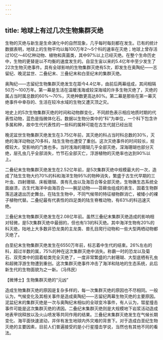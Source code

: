 ```yaml
---
---
---
```

title: 地球上有过几次生物集群灭绝
---




生物的灭绝与新生是生命演化中的自然现象，几乎每时每刻都在发生。已有的统计数据表明，地球上的生物平均以每100万年2～5个科的速率在灭绝；地球上曾存活过10亿～40亿种动物、植物和真菌类，其中97%以上已经灭绝。在整个生命历史中，生物的更替是以不均衡的速度发生的。自显生宙以来的5.4亿年中至少发生了22次生物灭绝事件。具有全球影响的生物集群灭绝有5次，即发生在奥陶纪——志留纪、晚泥盆世、二叠纪末、三叠纪末和白垩纪末的集群灭绝。

奥陶纪——志留纪生物集群灭绝发生在距今4.4亿年，由前后两幕组成，其间相隔50万～100万年。第一幕是生活在温暖浅海或较深海域的许多生物灭绝了，灭绝的属占当时属总数的60%～70%，灭绝种数更高达80%。第二幕是那些在第一幕灭绝事件中幸存的、生活在较冷水域的生物又遭灭顶之灾。

地史上的5次生物集群灭绝的时间和动物群变化，不同颜色表示相应地质时期的代表性动物，蓝色是指微体化石。数据以生物分类中的“科”为单位，一个科下包含许多属和种，故中生代代表性的一些科的属种可能在古生代就已经出现



晚泥盆世生物集群灭绝发生在3.75亿年前，其灭绝的科占当时科总数的30%，灭绝的海洋动物达70多科，陆生生物也遭受了重创。这次灭绝事件的时间较长，规模较大，受影响的门类也多。当时浅海的珊瑚几乎全部灭绝，深海珊瑚也部分灭绝，层孔虫几乎全部消失，竹节石全部灭亡，浮游植物的灭绝率也达到90%以上。

二叠纪末生物集群灭绝发生在2.52亿年前，是5次集群灭绝中规模最大的一次，造成了陆生生物大约70%的科和海洋生物95%的物种消失，繁盛于古生代早期的三叶虫、四射珊瑚、床板珊瑚、类有孔虫以及海百合等全部灭绝，生物礁生态系统全面崩溃，古生代海洋中由海百合——腕足动物——苔藓虫组成的表生、固着生物群落迅速退出历史舞台。在陆生生物中，不同气候带的特征植物群消亡，被矮小的裸子植物代替。二叠纪最有代表性的四足类的陆生脊椎动物，有63%的科迅速灭绝。

三叠纪末生物集群灭绝发生在2.08亿年前。虽然三叠纪末集群灭绝造成的影响相对轻微，是5次集群灭绝中最弱的，但也有1/3的科灭绝。其中海洋生物有20%的科灭绝，陆地上大多数非恐龙类的主龙类、兽孔目爬行动物和一些大型两栖动物都灭绝了。

白垩纪末生物集群灭绝发生在6550万年前，标志着中生代的结束。26%左右的科，超过半数的属，75%的种在这次集群灭绝中消失。称霸一时的恐龙以及菊石、双壳类中的固着蛤类完全灭绝了，一度非常繁盛的六射珊瑚、大型底栖有孔虫和超微浮游生物遭到重创。这次集群灭绝事件冲击了海洋和陆地的生态系统，此后新生代的生物面貌为之一新。（冯伟民）





【微博士】生物集群灭绝的“元凶”

造成生物集群灭绝的原因是复杂多样的，每一次集群灭绝的原因也不尽相同。一般认为，气候变化及其相关事件是造成奥陶纪——志留纪两幕生物灭绝的主要原因。泥盆纪末的集群灭绝是一次与奥陶纪末相似的全球变冷事件，有人认为，彗星撞击事件可能是这次集群灭绝的诱因。二叠纪末集群灭绝则是大规模地下岩浆活动造成地表甲烷释放以及火山喷发等共同作用的结果。三叠纪末集群灭绝发生在气候长期变化、海平面快速波动，并伴有发生地球内外灾难的背景下。对于造成白垩纪生物灭绝的主要因素，目前人们普遍接受的是小行星撞击学说，当然也有其他不同的看法。